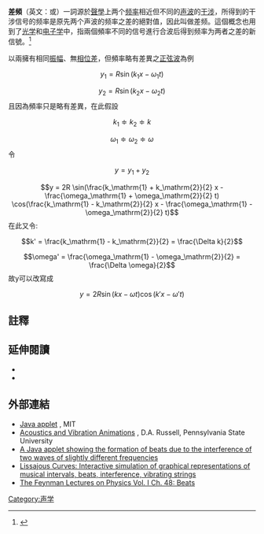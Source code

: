 {{noteTA
|G1=IT
|G2=P
}}

'''差頻'''（英文：{{lang|en|beat note}}或{{lang|en|beat frequency}}）一詞源於[[聲學|聲學]]上两个[[频率|频率]]相近但不同的[[声波|声波]]的[[干涉|干涉]]，所得到的干涉信号的频率是原先两个声波的频率之差的絕對值，因此叫做差频。這個概念也用到了[[光学|光学]]和[[电子学|电子学]]中，指兩個頻率不同的信号進行合波后得到频率为两者之差的新信號。<ref>{{Cite book|title=This is Your Brain on Music: The Science of a Human Obsession|url=https://archive.org/details/thisisyourbraino00levi|last=Levitin|first=Daniel J.|publisher=Dutton|year=2006|isbn= 978-0525949695 |page=[https://archive.org/details/thisisyourbraino00levi/page/22 22]}}</ref>

以兩擁有相同[[振幅|振幅]]、無[[相位差|相位差]]，但頻率略有差異之[[正弦波|正弦波]]為例
:<math>y_\mathrm{1} = R \sin(k_\mathrm{1} x - \omega_\mathrm{1} t)</math>
:<math>y_\mathrm{2} = R \sin(k_\mathrm{2} x - \omega_\mathrm{2} t)</math>
且因為頻率只是略有差異，在此假設
:<math>k_\mathrm{1}\doteqdot k_\mathrm{2}\doteqdot k</math>
:<math>\omega_\mathrm{1} \doteqdot \omega_\mathrm{2}\doteqdot \omega</math>
令
:<math>y = y_\mathrm{1} + y_\mathrm{2}</math> 
:<math>y = 2R \sin(\frac{k_\mathrm{1} + k_\mathrm{2}}{2} x - \frac{\omega_\mathrm{1} + \omega_\mathrm{2}}{2} t) \cos(\frac{k_\mathrm{1} - k_\mathrm{2}}{2} x - \frac{\omega_\mathrm{1} - \omega_\mathrm{2}}{2} t)</math>
在此又令:
:<math>k' = \frac{k_\mathrm{1} - k_\mathrm{2}}{2} = \frac{\Delta k}{2}</math>
:<math>\omega' = \frac{\omega_\mathrm{1} - \omega_\mathrm{2}}{2} = \frac{\Delta \omega}{2}</math>
故y可以改寫成
:<math>y = 2R \sin(k x - \omega t) \cos(k' x - \omega' t)</math>

==註釋==
{{Reflist}}

==延伸閱讀==
{{refbegin}}
* {{cite book|last1=Thaut|first1=Michael H.|title=Rhythm, music, and the brain : scientific foundations and clinical applications|date=2005|publisher=Routledge|location=New York|isbn=978-0415973700|edition=1st in paperback}}
* {{cite book|editor1-last=Berger|editor1-first=Jonathan|editor2-last=Turow|editor2-first=Gabe|title=Music, science, and the rhythmic brain : cultural and clinical implications|date=2011|publisher=Routledge|isbn=978-0415890595}}
{{refend}}

==外部連結==
* [http://mathlets.org/mathlets/beats/ Java applet] {{Wayback|url=http://mathlets.org/mathlets/beats/ |date=20211106155006 }}, MIT
* [http://www.acs.psu.edu/drussell/Demos/superposition/superposition.html Acoustics and Vibration Animations] {{Wayback|url=http://www.acs.psu.edu/drussell/Demos/superposition/superposition.html |date=20210416111135 }}, D.A. Russell, Pennsylvania State University
* [http://phy.hk/wiki/englishhtm/Beats.htm A Java applet showing the formation of beats due to the interference of two waves of slightly different frequencies] {{Wayback|url=http://phy.hk/wiki/englishhtm/Beats.htm |date=20210308105820 }}
* [http://gerdbreitenbach.de/lissajous/lissajous.html Lissajous Curves: Interactive simulation of graphical representations of musical intervals, beats, interference, vibrating strings] {{Wayback|url=http://gerdbreitenbach.de/lissajous/lissajous.html |date=20100827233923 }}
* [https://feynmanlectures.caltech.edu/I_48.html The Feynman Lectures on Physics Vol. I Ch. 48: Beats]

{{Acoustics|state=collapsed}}

[[Category:声学|Category:声学]]